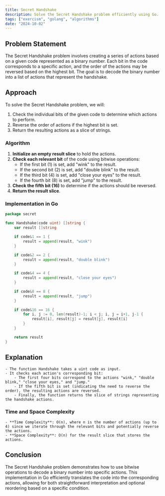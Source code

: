 ```yaml
---
title: Secret Handshake
description: Solve the Secret Handshake problem efficiently using Go.
tags: ["exercism", "golang", "algorithms"]
date: "2024-10-02"
---
```


## Problem Statement

The Secret Handshake problem involves creating a series of actions based on a given code represented as a binary number. Each bit in the code corresponds to a specific action, and the order of the actions may be reversed based on the highest bit. The goal is to decode the binary number into a list of actions that represent the handshake.

## Approach

To solve the Secret Handshake problem, we will:
1. Check the individual bits of the given code to determine which actions to perform.
2. Reverse the order of actions if the highest bit is set.
3. Return the resulting actions as a slice of strings.

### Algorithm

1. **Initialize an empty result slice** to hold the actions.
2. **Check each relevant bit** of the code using bitwise operations:
   - If the first bit (1) is set, add "wink" to the result.
   - If the second bit (2) is set, add "double blink" to the result.
   - If the third bit (4) is set, add "close your eyes" to the result.
   - If the fourth bit (8) is set, add "jump" to the result.
3. **Check the fifth bit (16)** to determine if the actions should be reversed.
4. **Return the result slice**.

### Implementation in Go

```go
package secret

func Handshake(code uint) []string {
	var result []string

	if code&1 == 1 {
		result = append(result, "wink")
	}

	if code&2 == 2 {
		result = append(result, "double blink")
	}

	if code&4 == 4 {
		result = append(result, "close your eyes")
	}

	if code&8 == 8 {
		result = append(result, "jump")
	}

	if code&16 == 16 {
		for i, j := 0, len(result)-1; i < j; i, j = i+1, j-1 {
			result[i], result[j] = result[j], result[i]
		}
	}

	return result
}
```

## Explanation
    - The function Handshake takes a uint code as input.
    - It checks each action's corresponding bit:
        - The first four bits correspond to the actions "wink," "double blink," "close your eyes," and "jump."
        - If the fifth bit is set (indicating the need to reverse the order), the resulting actions are reversed.
        - Finally, the function returns the slice of strings representing the handshake actions.

### Time and Space Complexity
    - **Time Complexity**: O(n), where n is the number of actions (up to 4) since we iterate through the relevant bits and potentially reverse the actions.
    - **Space Complexity**: O(n) for the result slice that stores the actions.

## Conclusion
The Secret Handshake problem demonstrates how to use bitwise operations to decode a binary number into specific actions. This implementation in Go efficiently translates the code into the corresponding actions, allowing for both straightforward interpretation and optional reordering based on a specific condition.